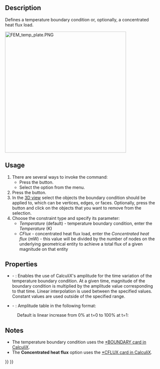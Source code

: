 <languages/>
<translate>

<!--T:9-->
{{Docnav
|[[FEM_ConstraintHeatflux|Constraint heatflux]]
|[[FEM_ConstraintBodyHeatSource|Constraint body heat source]]
|[[FEM_Workbench|FEM]]
|IconL=FEM_ConstraintHeatflux.svg
|IconR=FEM_ConstraintBodyHeatSource.svg
|IconC=Workbench_FEM.svg
}}

<!--T:1-->
{{GuiCommandContainer|
{{GuiCommand
|Name=FEM ConstraintTemperature
|MenuLocation=Model → Thermal Boundary Conditions and Loads → Temperature Boundary Condition
|Workbenches=[[FEM_Workbench|FEM]]
|SeeAlso=[[FEM_tutorial|FEM tutorial]]
}}
{{GuiCommandFemInfo
|Solvers=CalculiX, Elmer
}}
}}

==Description== <!--T:2-->

<!--T:6-->
Defines a temperature boundary condition or, optionally, a concentrated heat flux load.

</translate>
[[Image:FEM_temp_plate.PNG|400px]]
<translate>
<!--T:15-->
{{Caption|2D plate subjected to temperature difference}}

==Usage== <!--T:3-->

<!--T:7-->
# There are several ways to invoke the command:
#* Press the {{Button|[[Image:FEM_ConstraintTemperature.svg|16px]] [[FEM_ConstraintTemperature|Temperature Boundary Condition]]}} button.
#* Select the {{MenuCommand|Model → Thermal Boundary Conditions and Loads → [[Image:FEM_ConstraintTemperature.svg|16px]] Temperature Boundary Condition}} option from the menu.
# Press the {{Button|Add}} button.
# In the [[3D_view|3D view]] select the objects the boundary condition should be applied to, which can be vertices, edges, or faces. Optionally, press the {{Button|Remove}} button and click on the objects that you want to remove from the selection.
# Choose the constraint type and specify its parameter:
#* ''Temperature'' (default) - temperature boundary condition, enter the ''Temperature'' (K)
#* ''CFlux'' - concentrated heat flux load, enter the ''Concentrated heat flux'' (mW) - this value will be divided by the number of nodes on the underlying geometrical entity to achieve a total flux of a given magnitude on that entity

==Properties== <!--T:16-->

<!--T:17-->
* {{PropertyData|Enable Amplitude}} - {{Version|1.1}}: Enables the use of CalculiX's amplitude for the time variation of the temperature boundary condition. At a given time, magnitude of the boundary condition is multiplied by the amplitude value corresponding to that time. Linear interpolation is used between the specified values. Constant values are used outside of the specified range.
* {{PropertyData|Amplitude Values}} - {{Version|1.1}}: Amplitude table in the following format:

</translate>
: {{Code|lang=text|code=
time_1, amplitude_value_1
...
}}
<translate>

<!--T:18-->
: Default is linear increase from 0% at t=0 to 100% at t=1:

</translate>
: {{Code|lang=text|code=
0, 0
1, 1
}}
<translate>

==Notes== <!--T:5-->

<!--T:8-->
* The temperature boundary condition uses the [http://web.mit.edu/calculix_v2.7/CalculiX/ccx_2.7/doc/ccx/node163.html *BOUNDARY card in CalculiX].
* The '''Concentrated heat flux''' option uses the [http://web.mit.edu/calculix_v2.7/CalculiX/ccx_2.7/doc/ccx/node168.html *CFLUX card in CalculiX].


<!--T:10-->
{{Docnav
|[[FEM_ConstraintHeatflux|Constraint heatflux]]
|[[FEM_ConstraintBodyHeatSource|Constraint body heat source]]
|[[FEM_Workbench|FEM]]
|IconL=FEM_ConstraintHeatflux.svg
|IconR=FEM_ConstraintBodyHeatSource.svg
|IconC=Workbench_FEM.svg
}}

</translate>
{{FEM Tools navi{{#translation:}}}}
{{Userdocnavi{{#translation:}}}}